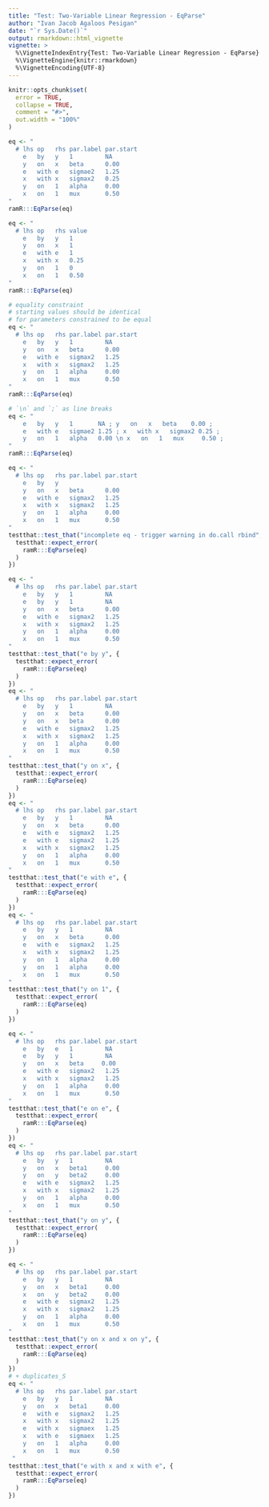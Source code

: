 ```yaml
---
title: "Test: Two-Variable Linear Regression - EqParse"
author: "Ivan Jacob Agaloos Pesigan"
date: "`r Sys.Date()`"
output: rmarkdown::html_vignette
vignette: >
  %\VignetteIndexEntry{Test: Two-Variable Linear Regression - EqParse}
  %\VignetteEngine{knitr::rmarkdown}
  %\VignetteEncoding{UTF-8}
---
```



```r
knitr::opts_chunk$set(
  error = TRUE,
  collapse = TRUE,
  comment = "#>",
  out.width = "100%"
)
```



```r
eq <- "
  # lhs op   rhs par.label par.start
    e   by   y   1         NA
    y   on   x   beta      0.00
    e   with e   sigmae2   1.25
    x   with x   sigmax2   0.25
    y   on   1   alpha     0.00
    x   on   1   mux       0.50
"
ramR:::EqParse(eq)
```



```r
eq <- "
  # lhs op   rhs value
    e   by   y   1
    y   on   x   1
    e   with e   1
    x   with x   0.25
    y   on   1   0
    x   on   1   0.50
"
ramR:::EqParse(eq)
```



```r
# equality constraint
# starting values should be identical
# for parameters constrained to be equal
eq <- "
  # lhs op   rhs par.label par.start
    e   by   y   1         NA
    y   on   x   beta      0.00
    e   with e   sigmax2   1.25
    x   with x   sigmax2   1.25
    y   on   1   alpha     0.00
    x   on   1   mux       0.50
"
ramR:::EqParse(eq)
```



```r
# `\n` and `;` as line breaks
eq <- "
    e   by   y   1       NA ; y   on   x   beta    0.00 ;
    e   with e   sigmae2 1.25 ; x   with x   sigmax2 0.25 ;
    y   on   1   alpha   0.00 \n x   on   1   mux     0.50 ;
"
ramR:::EqParse(eq)
```



```r
eq <- "
  # lhs op   rhs par.label par.start
    e   by   y
    y   on   x   beta      0.00
    e   with e   sigmax2   1.25
    x   with x   sigmax2   1.25
    y   on   1   alpha     0.00
    x   on   1   mux       0.50
"
testthat::test_that("incomplete eq - trigger warning in do.call rbind", {
  testthat::expect_error(
    ramR:::EqParse(eq)
  )
})
```
```r
eq <- "
  # lhs op   rhs par.label par.start
    e   by   y   1         NA
    e   by   y   1         NA
    y   on   x   beta      0.00
    e   with e   sigmax2   1.25
    x   with x   sigmax2   1.25
    y   on   1   alpha     0.00
    x   on   1   mux       0.50
"
testthat::test_that("e by y", {
  testthat::expect_error(
    ramR:::EqParse(eq)
  )
})
eq <- "
  # lhs op   rhs par.label par.start
    e   by   y   1         NA
    y   on   x   beta      0.00
    y   on   x   beta      0.00
    e   with e   sigmax2   1.25
    x   with x   sigmax2   1.25
    y   on   1   alpha     0.00
    x   on   1   mux       0.50
"
testthat::test_that("y on x", {
  testthat::expect_error(
    ramR:::EqParse(eq)
  )
})
eq <- "
  # lhs op   rhs par.label par.start
    e   by   y   1         NA
    y   on   x   beta      0.00
    e   with e   sigmax2   1.25
    e   with e   sigmax2   1.25
    x   with x   sigmax2   1.25
    y   on   1   alpha     0.00
    x   on   1   mux       0.50
"
testthat::test_that("e with e", {
  testthat::expect_error(
    ramR:::EqParse(eq)
  )
})
eq <- "
  # lhs op   rhs par.label par.start
    e   by   y   1         NA
    y   on   x   beta      0.00
    e   with e   sigmax2   1.25
    x   with x   sigmax2   1.25
    y   on   1   alpha     0.00
    y   on   1   alpha     0.00
    x   on   1   mux       0.50
"
testthat::test_that("y on 1", {
  testthat::expect_error(
    ramR:::EqParse(eq)
  )
})
```
```r
eq <- "
  # lhs op   rhs par.label par.start
    e   by   e   1         NA
    e   by   y   1         NA
    y   on   x   beta     0.00
    e   with e   sigmax2   1.25
    x   with x   sigmax2   1.25
    y   on   1   alpha     0.00
    x   on   1   mux       0.50
"
testthat::test_that("e on e", {
  testthat::expect_error(
    ramR:::EqParse(eq)
  )
})
eq <- "
  # lhs op   rhs par.label par.start
    e   by   y   1         NA
    y   on   x   beta1     0.00
    y   on   y   beta2     0.00
    e   with e   sigmax2   1.25
    x   with x   sigmax2   1.25
    y   on   1   alpha     0.00
    x   on   1   mux       0.50
"
testthat::test_that("y on y", {
  testthat::expect_error(
    ramR:::EqParse(eq)
  )
})
```
```r
eq <- "
  # lhs op   rhs par.label par.start
    e   by   y   1         NA
    y   on   x   beta1     0.00
    x   on   y   beta2     0.00
    e   with e   sigmax2   1.25
    x   with x   sigmax2   1.25
    y   on   1   alpha     0.00
    x   on   1   mux       0.50
"
testthat::test_that("y on x and x on y", {
  testthat::expect_error(
    ramR:::EqParse(eq)
  )
})
# + duplicates_S
eq <- "
  # lhs op   rhs par.label par.start
    e   by   y   1         NA
    y   on   x   beta1     0.00
    e   with e   sigmax2   1.25
    x   with x   sigmax2   1.25
    e   with x   sigmaex   1.25
    x   with e   sigmaex   1.25
    y   on   1   alpha     0.00
    x   on   1   mux       0.50
 "
testthat::test_that("e with x and x with e", {
  testthat::expect_error(
    ramR:::EqParse(eq)
  )
})
```

